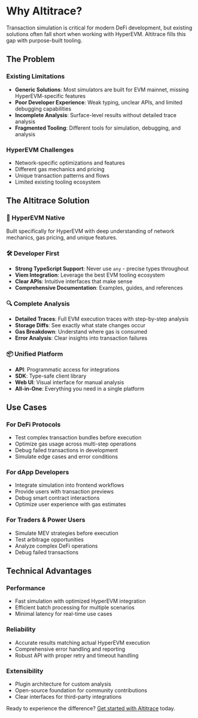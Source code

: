 # Why Altitrace?

Transaction simulation is critical for modern DeFi development, but existing solutions often fall short when working with HyperEVM. Altitrace fills this gap with purpose-built tooling.

## The Problem

### Existing Limitations
- **Generic Solutions**: Most simulators are built for EVM mainnet, missing HyperEVM-specific features
- **Poor Developer Experience**: Weak typing, unclear APIs, and limited debugging capabilities
- **Incomplete Analysis**: Surface-level results without detailed trace analysis
- **Fragmented Tooling**: Different tools for simulation, debugging, and analysis

### HyperEVM Challenges
- Network-specific optimizations and features
- Different gas mechanics and pricing
- Unique transaction patterns and flows
- Limited existing tooling ecosystem

## The Altitrace Solution

### 🎢 HyperEVM Native
Built specifically for HyperEVM with deep understanding of network mechanics, gas pricing, and unique features.

### 🛠️ Developer First
- **Strong TypeScript Support**: Never use `any` - precise types throughout
- **Viem Integration**: Leverage the best EVM tooling ecosystem
- **Clear APIs**: Intuitive interfaces that make sense
- **Comprehensive Documentation**: Examples, guides, and references

### 🔍 Complete Analysis
- **Detailed Traces**: Full EVM execution traces with step-by-step analysis
- **Storage Diffs**: See exactly what state changes occur
- **Gas Breakdown**: Understand where gas is consumed
- **Error Analysis**: Clear insights into transaction failures

### 📦 Unified Platform
- **API**: Programmatic access for integrations
- **SDK**: Type-safe client library
- **Web UI**: Visual interface for manual analysis
- **All-in-One**: Everything you need in a single platform

## Use Cases

### For DeFi Protocols
- Test complex transaction bundles before execution
- Optimize gas usage across multi-step operations
- Debug failed transactions in development
- Simulate edge cases and error conditions

### For dApp Developers
- Integrate simulation into frontend workflows
- Provide users with transaction previews
- Debug smart contract interactions
- Optimize user experience with gas estimates

### For Traders & Power Users
- Simulate MEV strategies before execution
- Test arbitrage opportunities
- Analyze complex DeFi operations
- Debug failed transactions

## Technical Advantages

### Performance
- Fast simulation with optimized HyperEVM integration
- Efficient batch processing for multiple scenarios
- Minimal latency for real-time use cases

### Reliability
- Accurate results matching actual HyperEVM execution
- Comprehensive error handling and reporting
- Robust API with proper retry and timeout handling

### Extensibility
- Plugin architecture for custom analysis
- Open-source foundation for community contributions
- Clear interfaces for third-party integrations

Ready to experience the difference? [Get started with Altitrace](/installation) today.